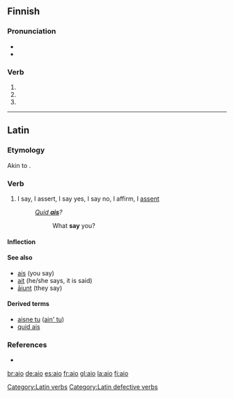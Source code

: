 {{also|AIO|-aio}}
==Finnish==

===Pronunciation===
* {{IPA|lang=fi|[ˈɑijo̞]}}
* {{hyphenation|ai|o}}

===Verb===
{{infl|fi|verb form}}

# {{fi-form of|type=verb|mood=indicative|tense=present connegative|[[aikoa]]}}
# {{fi-form of|type=verb|pr=second-person|pl=singular|mood=imperative|tense=present|[[aikoa]]}}
# {{fi-form of|type=verb|pr=second-person|pl=singular|mood=imperative|tense=present connegative|[[aikoa]]}}

----

==Latin==

===Etymology===
Akin to {{etyl|xcl|-}} {{term|ասք||speech, narration|sc=Armn|tr=as-kʿ|lang=xcl}}.

===Verb===
{{infl|la|verb|head=āiō|infinitive|'''[[aiere|āiere]]'''}}

# {{defective|lang=la}} I say, I assert, I say yes, I say no, I affirm, I [[assent]]
#: ''[[quid ais|Quid '''ais''']]?''
#:: What '''say''' you?

====Inflection====
{{la-conj-3rd-nopass|āi|a|✖%0A|11=ai|22=a|33=✖%0A|12over=[[ais|aīs]], [[ais]]|13over=[[ait|aīt]], [[ait]]|14over=&mdash;|15over=&mdash;|21over=&mdash;|22over=&mdash;|23over=&mdash;|24over=&mdash;|25over=&mdash;|26over=&mdash;|41over=&mdash;|42over=&mdash;|43over=&mdash;|44over=&mdash;|45over=&mdash;|46over=&mdash;|51over=&mdash;|52over=&mdash;|53over=&mdash;|54over=&mdash;|55over=&mdash;|56over=&mdash;|61over=&mdash;|62over=&mdash;|63over=&mdash;|64over=&mdash;|65over=&mdash;|66over=&mdash;|71over=&mdash;|72over=&mdash;|73over=&mdash;|74over=&mdash;|75over=&mdash;|76over=&mdash;|81over=&mdash;|82over=&mdash;|83over=&mdash;|84over=&mdash;|85over=&mdash;|86over=&mdash;|91over=&mdash;|92over=&mdash;|93over=&mdash;|94over=&mdash;|95over=&mdash;|96over=&mdash;|101over=&mdash;|102over=[[aias|āias]]|104over=&mdash;|105over=&mdash;|111over=&mdash;|112over=&mdash;|113over=&mdash;|114over=&mdash;|115over=&mdash;|116over=&mdash;|121over=&mdash;|122over=&mdash;|123over=&mdash;|124over=&mdash;|125over=&mdash;|126over=&mdash;|131over=&mdash;|132over=&mdash;|133over=&mdash;|134over=&mdash;|135over=&mdash;|136over=&mdash;|141over=&mdash;|142over=&mdash;|143over=&mdash;|144over=&mdash;|145over=&mdash;|146over=&mdash;|151over=&mdash;|152over=&mdash;|153over=&mdash;|154over=&mdash;|155over=&mdash;|156over=&mdash;|161over=[[ai|aī]] ([[ai|āī]]?)|162over=&mdash;|163over=&mdash;|164over=&mdash;|165over=&mdash;|166over=&mdash;|171over=&mdash;|172over=&mdash;|173over=&mdash;|174over=&mdash;|176over=&mdash;|182over=&mdash;|184over=&mdash;|193over=&mdash;|195over=&mdash;|196over=&mdash;|186over=&mdash;|30over=&mdash;|appendix=[[Appendix:Latin_third_conjugation|Third Conjugation]] (defective)}}

====See also====
* [[ais]] (you say)
* [[ait]] (he/she says, it is said)
* [[aiunt|āiunt]] (they say)

====Derived terms====
* [[aisne tu]] ([[ain' tu]])
* [[quid ais]]

===References===
* {{R:L&S}}
[[Category:Latin verbs]]
[[Category:Latin defective verbs]]

[[br:aio]]
[[de:aio]]
[[es:aio]]
[[fr:aio]]
[[gl:aio]]
[[la:aio]]
[[fi:aio]]